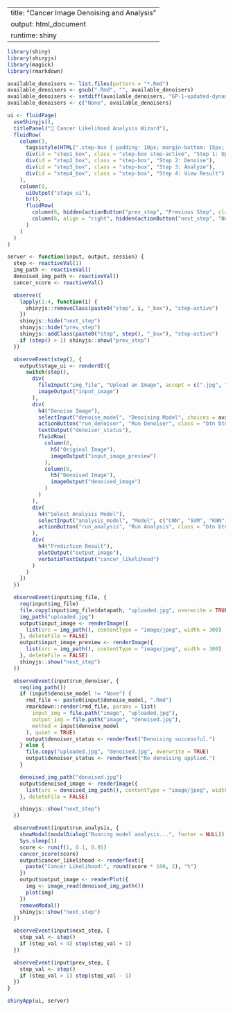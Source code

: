 
---
title: "Cancer Image Denoising and Analysis"
output: html_document
runtime: shiny
---

```r
library(shiny)
library(shinyjs)
library(magick)
library(rmarkdown)
```

```r
available_denoisers <- list.files(pattern = "*.Rmd")
available_denoisers <- gsub(".Rmd", "", available_denoisers)
available_denoisers <- setdiff(available_denoisers, "GP-1-updated-dynamic-denoiser-button")
available_denoisers <- c("None", available_denoisers)

ui <- fluidPage(
  useShinyjs(),
  titlePanel("🧪 Cancer Likelihood Analysis Wizard"),
  fluidRow(
    column(3,
      tags$style(HTML(".step-box { padding: 10px; margin-bottom: 15px; border-radius: 5px; background-color: #f1f1f1; text-align: center; } .step-active { background-color: #d4edda !important; font-weight: bold; border-left: 5px solid #28a745; }")),
      div(id = "step1_box", class = "step-box step-active", "Step 1: Upload Image"),
      div(id = "step2_box", class = "step-box", "Step 2: Denoise"),
      div(id = "step3_box", class = "step-box", "Step 3: Analyze"),
      div(id = "step4_box", class = "step-box", "Step 4: View Result")
    ),
    column(9,
      uiOutput("stage_ui"),
      br(),
      fluidRow(
        column(6, hidden(actionButton("prev_step", "Previous Step", class = "btn btn-secondary"))),
        column(6, align = "right", hidden(actionButton("next_step", "Next Step", class = "btn btn-success")))
      )
    )
  )
)

server <- function(input, output, session) {
  step <- reactiveVal(1)
  img_path <- reactiveVal()
  denoised_img_path <- reactiveVal()
  cancer_score <- reactiveVal()

  observe({
    lapply(1:4, function(i) {
      shinyjs::removeClass(paste0("step", i, "_box"), "step-active")
    })
    shinyjs::hide("next_step")
    shinyjs::hide("prev_step")
    shinyjs::addClass(paste0("step", step(), "_box"), "step-active")
    if (step() > 1) shinyjs::show("prev_step")
  })

  observeEvent(step(), {
    output$stage_ui <- renderUI({
      switch(step(),
        div(
          fileInput("img_file", "Upload an Image", accept = c(".jpg", ".jpeg", ".png")),
          imageOutput("input_image")
        ),
        div(
          h4("Denoise Image"),
          selectInput("denoise_model", "Denoising Model", choices = available_denoisers),
          actionButton("run_denoiser", "Run Denoiser", class = "btn btn-primary mb-3"),
          textOutput("denoiser_status"),
          fluidRow(
            column(6, 
              h5("Original Image"),
              imageOutput("input_image_preview")
            ),
            column(6,
              h5("Denoised Image"),
              imageOutput("denoised_image")
            )
          )
        ),
        div(
          h4("Select Analysis Model"),
          selectInput("analysis_model", "Model", c("CNN", "SVM", "KNN")),
          actionButton("run_analysis", "Run Analysis", class = "btn btn-primary")
        ),
        div(
          h4("Prediction Result"),
          plotOutput("output_image"),
          verbatimTextOutput("cancer_likelihood")
        )
      )
    })
  })

  observeEvent(input$img_file, {
    req(input$img_file)
    file.copy(input$img_file$datapath, "uploaded.jpg", overwrite = TRUE)
    img_path("uploaded.jpg")
    output$input_image <- renderImage({
      list(src = img_path(), contentType = "image/jpeg", width = 300)
    }, deleteFile = FALSE)
    output$input_image_preview <- renderImage({
      list(src = img_path(), contentType = "image/jpeg", width = 300)
    }, deleteFile = FALSE)
    shinyjs::show("next_step")
  })

  observeEvent(input$run_denoiser, {
    req(img_path())
    if (input$denoise_model != "None") {
      rmd_file <- paste0(input$denoise_model, ".Rmd")
      rmarkdown::render(rmd_file, params = list(
        input_img = file.path("image", "uploaded.jpg"),
        output_img = file.path("image", "denoised.jpg"),
        method = input$denoise_model
      ), quiet = TRUE)
      output$denoiser_status <- renderText("Denoising successful.")
    } else {
      file.copy("uploaded.jpg", "denoised.jpg", overwrite = TRUE)
      output$denoiser_status <- renderText("No denoising applied.")
    }

    denoised_img_path("denoised.jpg")
    output$denoised_image <- renderImage({
      list(src = denoised_img_path(), contentType = "image/jpeg", width = 300)
    }, deleteFile = FALSE)

    shinyjs::show("next_step")
  })

  observeEvent(input$run_analysis, {
    showModal(modalDialog("Running model analysis...", footer = NULL))
    Sys.sleep(1)
    score <- runif(1, 0.1, 0.95)
    cancer_score(score)
    output$cancer_likelihood <- renderText({
      paste("Cancer Likelihood:", round(score * 100, 2), "%")
    })
    output$output_image <- renderPlot({
      img <- image_read(denoised_img_path())
      plot(img)
    })
    removeModal()
    shinyjs::show("next_step")
  })

  observeEvent(input$next_step, {
    step_val <- step()
    if (step_val < 4) step(step_val + 1)
  })

  observeEvent(input$prev_step, {
    step_val <- step()
    if (step_val > 1) step(step_val - 1)
  })
}

shinyApp(ui, server)
```
